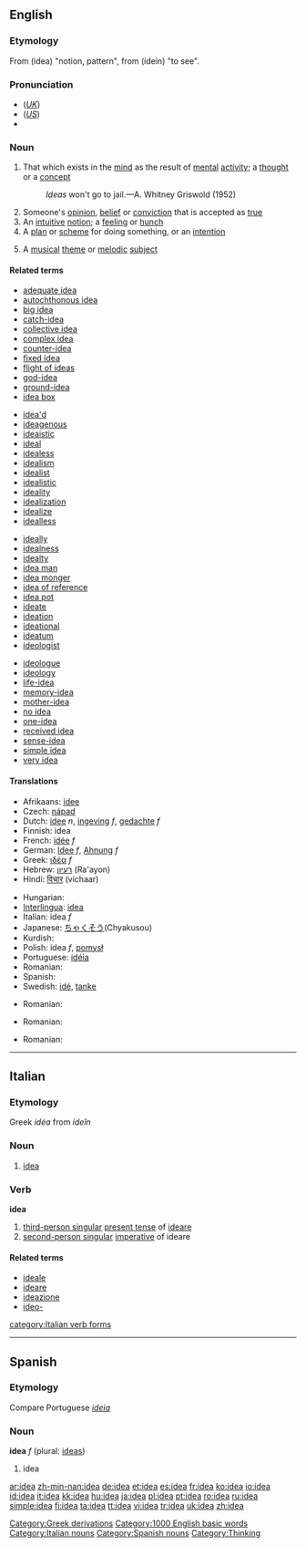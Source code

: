 ==English==

{{rank|electronic|sea|necessary|458|idea|reached|appeared|spoke}}

===Etymology===
From {{AGr.}} '''{{polytonic|[[ἰδέα]]}}''' (idea) "notion, pattern", from '''{{polytonic|[[ἰδεῖν]]}}''' (idein) "to see".

===Pronunciation===
*(''[[Received Pronunciation|UK]]'') {{IPA|/aɪˈdɪə/}}
*(''[[General American|US]]'') {{IPA|/aɪˈdiːə/}}
*{{audio|en-us-idea.ogg|Audio (US)}}

===Noun===
{{wikipedia}}
{{en-noun}}

# That which exists in the [[mind]] as the result of [[mental]] [[activity]]; a [[thought]] or a [[concept]]
#:''Ideas'' won't go to jail.—A. Whitney Griswold (1952)
# Someone's [[opinion]], [[belief]] or [[conviction]] that is accepted as [[true]]
# An [[intuitive]] [[notion]]; a [[feeling]] or [[hunch]]
# A [[plan]] or [[scheme]] for doing something, or an [[intention]]
#{{music}} A [[musical]] [[theme]] or [[melodic]] [[subject]]

====Related terms====
{{top4}}
*[[adequate idea]]
*[[autochthonous idea]]
*[[big idea]]
*[[catch-idea]]
*[[collective idea]]
*[[complex idea]]
*[[counter-idea]]
*[[fixed idea]]
*[[flight of ideas]]
*[[god-idea]]
*[[ground-idea]]
*[[idea box]]
{{mid4}}
*[[idea'd]]
*[[ideagenous]]
*[[ideaistic]]
*[[ideal]]<!-- ? -->
*[[idealess]]
*[[idealism]]
*[[idealist]]
*[[idealistic]]
*[[ideality]]
*[[idealization]]
*[[idealize]]
*[[idealless]]
{{mid4}}
*[[ideally]]
*[[idealness]]
*[[idealty]]
*[[idea man]]
*[[idea monger]]
*[[idea of reference]]
*[[idea pot]]
*[[ideate]]
*[[ideation]]
*[[ideational]]
*[[ideatum]]
*[[ideologist]]
{{mid4}}
*[[ideologue]]
*[[ideology]]
*[[life-idea]]
*[[memory-idea]]
*[[mother-idea]]
*[[no idea]]
*[[one-idea]]
*[[received idea]]
*[[sense-idea]]
*[[simple idea]]
*[[very idea]]
{{bottom}}

====Translations====
{{trans-top|that which comes to mind}}
*Afrikaans: [[idee]]
*Czech: [[nápad]] {{m}}
*Dutch: [[idee]] ''n'', [[ingeving]] ''f'', [[gedachte]] ''f''
*Finnish: idea
*French: [[idée]] ''f''
*German: [[Idee]] ''f'', [[Ahnung]] ''f''
*Greek: [[ιδέα]] ''f''
*Hebrew: [[רעיון]] (Ra'ayon) {{m}}
*Hindi: [[विचार]] (vichaar)
{{trans-mid}}
*Hungarian: {{t|hu|ötlet}}
*[[Interlingua]]: [[idea#Interlingua|idea]]
*Italian: idea ''f''
*Japanese: [[ちゃくそう]](Chyakusou)
*Kurdish: {{KUchar|[[بیروڕا]]}}
*Polish: idea ''f'', [[pomysł]] {{m}}
*Portuguese: [[idéia]] {{f}}
*Romanian: {{t|ro|idee}} {{f}}
*Spanish: {{t|es|idea}} {{f}}
*Swedish: [[idé]], [[tanke]]
{{trans-bottom}}

{{trans-top|Opinion}}
{{trans-mid}}
*Romanian: {{t|ro|părere}} {{f}}
{{trans-bottom}}

{{trans-top|Hunch}}
{{trans-mid}}
*Romanian: {{t|ro|bănuială}} {{f}}
{{trans-bottom}}

{{trans-top|Plan}}
{{trans-mid}}
*Romanian: {{t|ro|idee}} {{f}}
{{trans-bottom}}
{{trans-top|Musical theme}}
{{trans-mid}}
{{trans-bottom}}

----

==Italian==
===Etymology===
Greek ''idéa'' from ''ideîn''

===Noun===
{{it-noun|ide|f|a|e}}

# [[idea#English|idea]]

===Verb===
'''idea'''

# [[third-person singular]] [[present tense]] of [[ideare]]
# [[second-person singular]] [[imperative]] of ideare

====Related terms====
*[[ideale]]
*[[ideare]]
*[[ideazione]]
*[[ideo-]]

[[category:Italian verb forms]]
----

==Spanish==

===Etymology===
Compare Portuguese ''[[ideia]]''

===Noun===
'''idea''' ''f'' (plural: [[ideas]])

# idea

[[Category:Greek derivations]]
[[Category:1000 English basic words]]

[[Category:Italian nouns]]
[[Category:Spanish nouns]]
[[Category:Thinking]]

[[ar:idea]]
[[zh-min-nan:idea]]
[[de:idea]]
[[et:idea]]
[[es:idea]]
[[fr:idea]]
[[ko:idea]]
[[io:idea]]
[[id:idea]]
[[it:idea]]
[[kk:idea]]
[[hu:idea]]
[[ja:idea]]
[[pl:idea]]
[[pt:idea]]
[[ro:idea]]
[[ru:idea]]
[[simple:idea]]
[[fi:idea]]
[[ta:idea]]
[[tt:idea]]
[[vi:idea]]
[[tr:idea]]
[[uk:idea]]
[[zh:idea]]